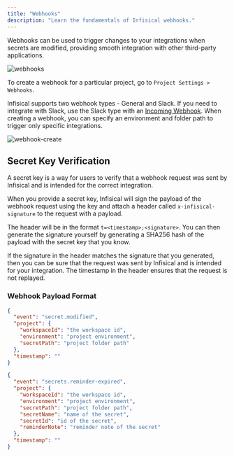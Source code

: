 ```yaml
---
title: "Webhooks"
description: "Learn the fundamentals of Infisical webhooks."
---
```


Webhooks can be used to trigger changes to your integrations when secrets are modified, providing smooth integration with other third-party applications.

![webhooks](../../images/webhooks.png)

To create a webhook for a particular project, go to `Project Settings > Webhooks`.

Infisical supports two webhook types - General and Slack. If you need to integrate with Slack, use the Slack type with an [Incoming Webhook](https://api.slack.com/messaging/webhooks). When creating a webhook, you can specify an environment and folder path to trigger only specific integrations.

![webhook-create](../../images/webhook-create.png)

## Secret Key Verification

A secret key is a way for users to verify that a webhook request was sent by Infisical and is intended for the correct integration.

When you provide a secret key, Infisical will sign the payload of the webhook request using the key and attach a header called `x-infisical-signature` to the request with a payload.

The header will be in the format `t=<timestamp>;<signature>`. You can then generate the signature yourself by generating a SHA256 hash of the payload with the secret key that you know.

If the signature in the header matches the signature that you generated, then you can be sure that the request was sent by Infisical and is intended for your integration. The timestamp in the header ensures that the request is not replayed.

### Webhook Payload Format

```json
{
  "event": "secret.modified",
  "project": {
    "workspaceId": "the workspace id",
    "environment": "project environment",
    "secretPath": "project folder path"
  },
  "timestamp": ""
}
```

```json
{
  "event": "secrets.reminder-expired",
  "project": {
    "workspaceId": "the workspace id",
    "environment": "project environment",
    "secretPath": "project folder path",
    "secretName": "name of the secret",
    "secretId": "id of the secret",
    "reminderNote": "reminder note of the secret"
  },
  "timestamp": ""
}
```
